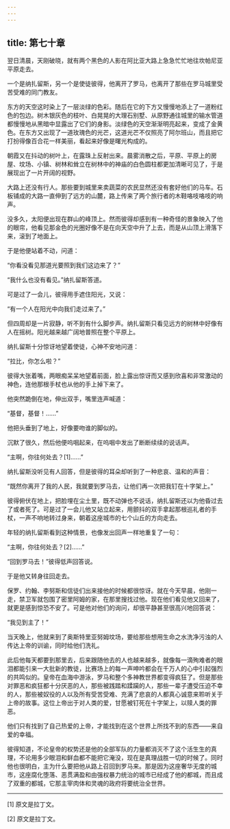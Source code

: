 ```yaml
---
---
---
```

title: 第七十章
---




翌日清晨，天刚破晓，就有两个黑色的人影在阿比亚大路上急急忙忙地往坎帕尼亚平原走去。

一个是纳扎留斯，另一个是使徒彼得，他离开了罗马，也离开了那些在罗马城里受苦受难的同门教友。

东方的天空这时染上了一层淡绿的色彩。随后在它的下方又慢慢地添上了一道粉红色的包边。树木银灰色的枝叶、白晃晃的大理石别墅、从原野通往城里的输水管道都慢慢地从黑暗中显露出了它们的身影。淡绿色的天空渐渐明亮起来，变成了金黄色。在东方又出现了一道玫瑰色的光芒，这道光芒不仅照亮了阿尔班山，而且把它打扮得像百合花一样美丽，看起来好像是曙光构成的。

朝霞又在抖动的树叶上，在露珠上反射出来。晨雾消散之后，平原、平原上的房屋、坟场、小镇、树林和耸立在树林中的神庙的白色圆柱都更加清晰可见了，于是展现出了一片开阔的视野。

大路上还没有行人。那些要到城里来卖蔬菜的农民显然还没有套好他们的马车。石板铺成的大路一直伸到了远方的山麓，路上传来了两个旅行者的木鞋咯吱咯吱的响声。

没多久，太阳便出现在群山的峰顶上。然而彼得却感到有一种奇怪的景象映入了他的眼帘，他看见那金色的光圈好像不是在向天空中升了上去，而是从山顶上滑落下来，滚到了地面上。

于是他便站着不动，问道：

“你看没看见那道光要照到我们这边来了？”

“我什么也没有看见。”纳扎留斯答道。

可是过了一会儿，彼得用手遮住阳光，又说：

“有一个人在阳光中向我们走过来了。”

但四周却是一片寂静，听不到有什么脚步声。纳扎留斯只看见远方的树林中好像有人在摇树。阳光越来越广阔地普照在整个平原上。

纳扎留斯十分惊讶地望着使徒，心神不安地问道：

“拉比，你怎么啦？”

彼得大张着嘴，两眼痴呆呆地望着前面，脸上露出惊讶而又感到欣喜和非常激动的神色，连他那根手杖也从他的手上掉下来了。

他突然跪倒在地，伸出双手，嘴里连声喊道：

“基督，基督！……”

他把头垂到了地上，好像要吻谁的脚似的。

沉默了很久，然后他便呜咽起来，在呜咽中发出了断断续续的说话声。

“主啊，你往何处去？[1]……”

纳扎留斯没听见有人回答，但是彼得的耳朵却听到了一种悲哀、温和的声音：

“既然你离开了我的人民，我就要到罗马去，让他们再一次把我钉在十字架上。”

彼得俯伏在地上，把脸埋在尘土里，既不动弹也不说话，纳扎留斯还以为他昏过去了或者死了。可是过了一会儿他又站立起来，用颤抖的双手拿起那根巡礼者的手杖，一声不响地转过身来，朝着这座城市的七个山丘的方向走去。

年轻的纳扎留斯看到这种情景，也像发出回声一样地重复了一句：

“主啊，你往何处去？[2]……”

“回到罗马去！”彼得低声回答说。

于是他又转身往回走去。

保罗、约翰、李努斯和信徒们出来接他的时候都很惊讶。就在今天早晨，他刚一走，禁卫军就包围了密里阿姆的家，在那里搜找过他。现在他们看见他又回来了，就更是感到惊恐不安了。可是他对他们的询问，却很平静甚至很高兴地回答说：

“我见到主了！”

当天晚上，他就来到了奥斯特里亚努姆坟场，要给那些想用生命之水洗净污浊的人传达上帝的训谕，同时给他们洗礼。

此后他每天都要到那里去，后来跟随他去的人也越来越多，就像每一滴殉难者的眼泪都能引来一大批新的教徒，比赛场上的每一声呻吟都会在千万人的心中引起强烈的共鸣似的。皇帝在血海中游泳，罗马和整个多神教世界都变得疯狂了。但是那些对罪恶和疯狂都十分厌恶的人，那些被践踏和蹂躏的人，那些一辈子遭受压迫不幸的人，那些被奴役的人以及所有受苦受难、充满了悲哀的人都真心诚意来聆听关于上帝的故事。这位上帝出于对人类的爱，甘愿被钉死在十字架上，以赎人类的罪恶。

他们只有找到了自己热爱的上帝，才能找到在这个世界上所找不到的东西——来自爱的幸福。

彼得知道，不论皇帝的权势还是他的全部军队的力量都消灭不了这个活生生的真理，不论用多少眼泪和鲜血都不能把它淹没，现在是真理战胜一切的时候了。同时他也很明白，主为什么要把他从路上召回到罗马来。那是因为这座奢华无度的城市，这座腐化堕落、恶贯满盈和由强权暴力统治的城市已经成了他的都城，而且成了双重的都城，它那主宰肉体和灵魂的政府将要统治全世界。



* * *



[1] 原文是拉丁文。

[2] 原文是拉丁文。
